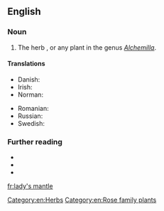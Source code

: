 ==English==

===Noun===
{{en-noun|head=[[lady]]'s [[mantle]]}}

# The herb {{taxlink|Alchemilla vulgaris|species|noshow=1}}, or any plant in the genus ''[[Alchemilla]]''.

====Translations====
{{trans-top|a herb}}
* Danish: {{t|da|løvefod|c}}
* Irish: {{t|ga|dearna Mhuire|f}}
* Norman: {{t|nrf|pentecôte|f}}
{{trans-mid}}
* Romanian: {{t+|ro|crețișoară|f}}
* Russian: {{t+|ru|манже́тка|f}}
* Swedish: {{t|sv|daggkåpa|c}}
{{trans-bottom}}

===Further reading===
* {{pedia|Alchemilla}}
* {{specieslite|Alchemilla}}
* {{comcatlite|Alchemilla vulgaris}}

[[Category:en:Herbs]]
[[Category:en:Rose family plants]]

[[fr:lady's mantle]]